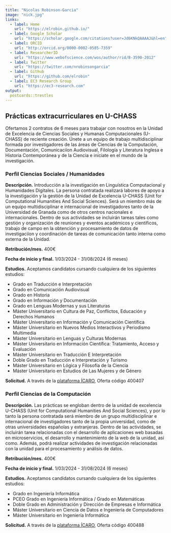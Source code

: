 ```yaml
---
title: "Nicolas Robinson-Garcia"
image: "nick.jpg"
links:
  - label: Home
    url: "https://elrobin.github.io/"
  - label: Google Scholar
    url: "https://scholar.google.com/citations?user=Jd6KNkQAAAAJ&hl=en"
  - label: ORCID
    url: "http://orcid.org/0000-0002-0585-7359"
  - label: ResearcherID
    url: "https://www.webofscience.com/wos/author/rid/B-3590-2012" 
  - label: Twitter
    url: "https://twitter.com/nrobinsongarcia"
  - label: Github
    url: "https://github.com/elrobin" 
  - label: EC3 Research Group
    url: "https://ec3-research.com" 
output:
  postcards::trestles
---
```


## Prácticas extracurriculares en U-CHASS

Ofertamos 2 contratos de 6 meses para trabajar con nosotros en la Unidad de Excelencia de Ciencias Sociales y Humanas Computacionales (U-CHASS) de reciente creación. Únete a un equipo de trabajo multidisciplinar formada por investigadores de las áreas de Ciencias de la Computación, Documentación, Comunicaciíon Audiovisual, Filología y Literatura Inglesa e Historia Contemporánea y de la Ciencia e iníciate en el mundo de la investigación.

### Perfil Ciencias Sociales / Humanidades

**Descripción.** Introducción a la investigación en Linguística Computacional y Humanidades Digitales. La persona contratada realizará labores de apoyo a la investigación y la gestión de la Unidad de Excelencia U-CHASS (Unit for Computational Humanities And Social Sciences). Será un miembro más de un equipo multidisciplinar e internacional de investigadores tanto de la Universidad de Granada como de otros centros nacionales e internacionales. Dentro de sus actividades se incluirán tareas tales como gestión y organización de reuniones y eventos académicos y científicos, trabajo de campo en la obtención y procesamiento de datos de investigaciíon y coordinación de tareas de comunicación tanto interna como externa de la Unidad.

**Retribución/mes.** 400€

**Fecha de inicio y final.** 1/03/2024 - 31/08/2024 (6 meses)

**Estudios.** Aceptamos candidatos cursando cualquiera de los siguientes estudios:

- Grado en Traducción e Interpretación
- Grado en Comunicación Audiovisual
- Grado en Historia
- Grado en Información y Documentación
- Grado en Lenguas Modernas y sus Literaturas
- Máster Universitario en Cultura de Paz, Conflictos, Educación y Derechos Humanos
- Máster Universitario en Información y Comunicación Científica
- Máster Universitario en Nuevos Medios Interactivos y Periodismo Multimedia
- Máster Universitario en Lenguas y Culturas Modernas
- Máster Universitario en Información Científica: Tratamiento, Acceso y Evaluación
- Máster Universitario en Traducción E Interpretación
- Doble Grado en Traducción e Interpretación y Turismo
- Máster Universitario en Lógica y Filosofía de la Ciencia
- Máster Universitario en Estudios de Las Mujeres y de Género

**Solicitud.** A través de la [plataforma ÍCARO](https://ugr.portalicaro.es/), Oferta código 400407

### Perfil Ciencias de la Computación

**Descripción.** Las prácticas se engloban dentro de la unidad de excelencia U-CHASS (Unit for Computational Humanities And Social Sciences), y por lo tanto la persona contratada será miembro de un grupo multidisciplinar e internacional de investigadores tanto de la propia universidad, como de otras universidades españolas y extranjeras. Dentro de las actividades, se incluirán tarea relacionadas con el desarrollo de aplicaciones web basadas en microservicios, el desarrollo y mantenimiento de la web de la unidad, así como. Además, podrá realizar actividades de investigación relacionadas con la unidad para el procesamiento y análisis de datos.

**Retribución/mes.** 400€

**Fecha de inicio y final.** 1/03/2024 - 31/08/2024 (6 meses)

**Estudios.** Aceptamos candidatos cursando cualquiera de los siguientes estudios:

- Grado en Ingeniería Informática
- PCEO Grado en Ingeniería Informática / Grado en Matemáticas
- Doble Grado en Administración y Dirección de Empresas e Informática
- Máster Universitario en Ciencia de Datos e Ingeniería de Computadores
- Máster Universitario en Ingeniería Informática

**Solicitud.** A través de la [plataforma ÍCARO](https://ugr.portalicaro.es/), Oferta código 400488